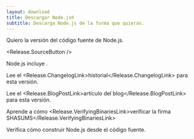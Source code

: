 ```yaml
---
layout: download
title: Descargar Node.js®
subtitle: Descarga Node.js de la forma que quieras.
---
```


<section>
Quiero la versión <Release.VersionDropdown /> del código fuente de Node.js.

<Release.SourceButton />
</section>

<section>
Node.js incluye <Release.NpmLink />.

Lee el <Release.ChangelogLink>historial</Release.ChangelogLink> para esta versión.

Lee el <Release.BlogPostLink>artículo del blog</Release.BlogPostLink> para esta versión.

Aprende a cómo <Release.VerifyingBinariesLink>verificar la firma SHASUMS</Release.VerifyingBinariesLink>

Verifica cómo <LinkWithArrow href="https://github.com/nodejs/node/blob/main/BUILDING.md#building-nodejs-on-supported-platforms">construir Node.js</LinkWithArrow> desde el código fuente.

</section>

